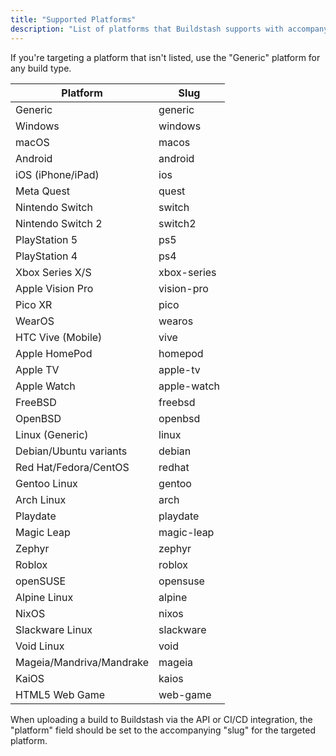 ```yaml
---
title: "Supported Platforms"
description: "List of platforms that Buildstash supports with accompanying slugs."
---
```


If you're targeting a platform that isn't listed, use the "Generic" platform for any build type.


| Platform                 | Slug        |
| ------------------------ | ----------- |
| Generic                  | generic     |
| Windows                  | windows     |
| macOS                    | macos       |
| Android                  | android     |
| iOS (iPhone/iPad)        | ios         |
| Meta Quest               | quest       |
| Nintendo Switch          | switch      |
| Nintendo Switch 2        | switch2     |
| PlayStation 5            | ps5         |
| PlayStation 4            | ps4         |
| Xbox Series X/S          | xbox-series |
| Apple Vision Pro         | vision-pro  |
| Pico XR                  | pico        |
| WearOS                   | wearos      |
| HTC Vive (Mobile)        | vive        |
| Apple HomePod            | homepod     |
| Apple TV                 | apple-tv    |
| Apple Watch              | apple-watch |
| FreeBSD                  | freebsd     |
| OpenBSD                  | openbsd     |
| Linux (Generic)          | linux       |
| Debian/Ubuntu variants   | debian      |
| Red Hat/Fedora/CentOS    | redhat      |
| Gentoo Linux             | gentoo      |
| Arch Linux               | arch        |
| Playdate                 | playdate    |
| Magic Leap               | magic-leap  |
| Zephyr                   | zephyr      |
| Roblox                   | roblox      |
| openSUSE                 | opensuse    |
| Alpine Linux             | alpine      |
| NixOS                    | nixos       |
| Slackware Linux          | slackware   |
| Void Linux               | void        |
| Mageia/Mandriva/Mandrake | mageia      |
| KaiOS                    | kaios       |
| HTML5 Web Game           | web-game    |

When uploading a build to Buildstash via the API or CI/CD integration, the "platform" field should be set to the accompanying "slug" for the targeted platform.